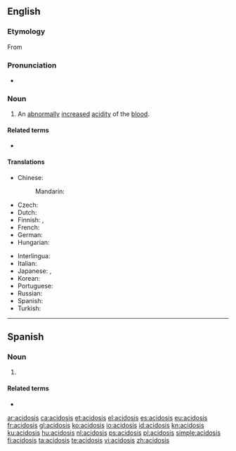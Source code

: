 ==English==
{{wikipedia}}

===Etymology===
From {{suffix|acid|osis|lang=en}}

===Pronunciation===
* {{rhymes|əʊsɪs|lang=en}}

===Noun===
{{en-noun|acidoses}}

# {{label|en|pathology}} An [[abnormally]] [[increase]]d [[acidity]] of the [[blood]].

====Related terms====
* {{l|en|acidotic}}

====Translations====
{{trans-top|abnormally increased acidity of the blood}}
* Chinese:
*: Mandarin: {{t+|cmn|酸中毒|tr=suānzhòngdú|sc=Hani}}
* Czech: {{t|cs|acidóza|f}}
* Dutch: {{t+|nl|acidose|f}}
* Finnish: {{t+|fi|asidoosi}}, {{t+|fi|happomyrkytys}}
* French: {{t+|fr|acidose}}
* German: {{t+|de|Azidose|f}}
* Hungarian: {{t+|hu|acidózis}}
{{trans-mid}}
* Interlingua: {{t|ia|acidosis}}
* Italian: {{t+|it|acidosi}}
* Japanese: {{t|ja|アシドーシス|tr=ashidōshisu}}, {{t|ja|酸血症|tr=sankesshō}}
* Korean: {{t|ko|산성증|sc=Hang}}
* Portuguese: {{t|pt|acidose|f}}
* Russian: {{t+|ru|ацидо́з|m}}
* Spanish: {{t+|es|acidosis|f}}
* Turkish: {{t|tr|asidoz}}
{{trans-bottom}}

----

==Spanish==

===Noun===
{{es-noun|f|-}}

# {{label|es|pathology}} {{l|en|acidosis}} {{gloss|abnormally increased acidity of the blood}}

====Related terms====
* {{l|es|ácido}}

[[ar:acidosis]]
[[ca:acidosis]]
[[et:acidosis]]
[[el:acidosis]]
[[es:acidosis]]
[[eu:acidosis]]
[[fr:acidosis]]
[[gl:acidosis]]
[[ko:acidosis]]
[[io:acidosis]]
[[id:acidosis]]
[[kn:acidosis]]
[[ku:acidosis]]
[[hu:acidosis]]
[[nl:acidosis]]
[[ps:acidosis]]
[[pl:acidosis]]
[[simple:acidosis]]
[[fi:acidosis]]
[[ta:acidosis]]
[[te:acidosis]]
[[vi:acidosis]]
[[zh:acidosis]]